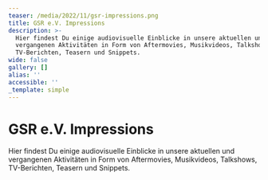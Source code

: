 ```yaml
---
teaser: /media/2022/11/gsr-impressions.png
title: GSR e.V. Impressions
description: >-
  Hier findest Du einige audiovisuelle Einblicke in unsere aktuellen und
  vergangenen Aktivitäten in Form von Aftermovies, Musikvideos, Talkshows,
  TV-Berichten, Teasern und Snippets.
wide: false
gallery: []
alias: ''
accessible: ''
_template: simple
---
```


# GSR e.V. Impressions

Hier findest Du einige audiovisuelle Einblicke in unsere aktuellen und vergangenen Aktivitäten in Form von Aftermovies, Musikvideos, Talkshows, TV-Berichten, Teasern und Snippets.

<video-gallery name="gsr-medienportal-impressions"></video-gallery>
